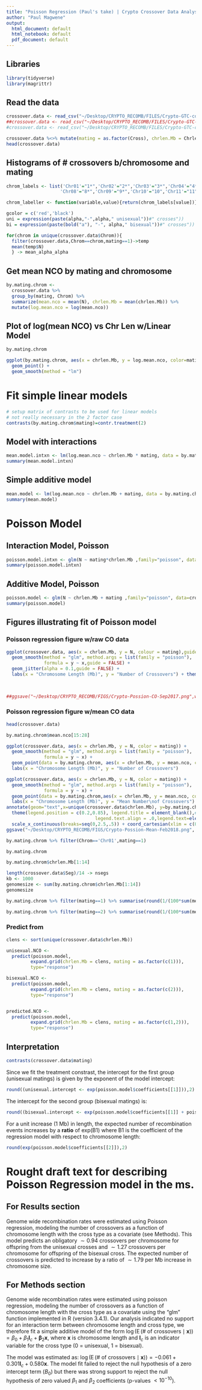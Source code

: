 ```yaml
---
title: "Poisson Regression (Paul's take) | Crypto Crossover Data Analysis"
author: "Paul Magwene"
output:
  html_document: default
  html_notebook: default
  pdf_document: default
---
```


## Libraries
```r
library(tidyverse)
library(magrittr)
```


## Read the data

```r
crossover.data <- read_csv("~/Desktop/CRYPTO_RECOMB/FILES/Crypto-GTC-co-anova-df-min-haplotype-k6000-Feb2018.csv")
##crossover.data <- read_csv("~/Desktop/CRYPTO_RECOMB/FILES/Crypto-GTC-co-anova-df-min-haplotype-k6000.csv")
#crossover.data <- read_csv("~/Desktop/CRYPTO_RECOMB/FILES/Crypto-GTC-co-anova-df-min-haplotype-k2500.csv")

crossover.data %<>% mutate(mating = as.factor(Cross), chrlen.Mb = Chrlen/1e6)
head(crossover.data)
```


## Histograms of # crossovers b/chromosome and mating
```r
chrom_labels <- list('Chr01'="1*",'Chr02'="2*",'Chr03'="3*",'Chr04'="4*",'Chr05'="5*",'Chr06'="6",'Chr07'="7",
                    'Chr08'="8*",'Chr09'="9*",'Chr10'="10",'Chr11'="11",'Chr12'="12",'Chr13'="13",'Chr14'="14")

chrom_labeller <- function(variable,value){return(chrom_labels[value])}

gcolor = c('red','black')
uni = expression(paste(alpha,"-",alpha," unisexual"))#" crosses"))
bi = expression(paste(bold("a"), "-", alpha," bisexual"))#" crosses"))

```


```r

for(chrom in unique(crossover.data$Chrom)){
  filter(crossover.data,Chrom==chrom,mating==1)->temp
  mean(temp$N)
  } -> mean_alpha_alpha
```





## Get mean NCO by mating and chromosome

```r
by.mating.chrom <- 
  crossover.data %>%
  group_by(mating, Chrom) %>%
  summarize(mean.nco = mean(N), chrlen.Mb = mean(chrlen.Mb)) %>%
  mutate(log.mean.nco = log(mean.nco))
```

## Plot of log(mean NCO) vs Chr Len w/Linear Model
```r
by.mating.chrom
```


```r
ggplot(by.mating.chrom, aes(x = chrlen.Mb, y = log.mean.nco, color=mating)) +
  geom_point() + 
  geom_smooth(method = "lm") 
```


# Fit simple linear models

```r
# setup matrix of contrasts to be used for linear models
# not really necessary in the 2 factor case
contrasts(by.mating.chrom$mating)=contr.treatment(2) 
```

## Model with interactions
```r
mean.model.intxn <- lm(log.mean.nco ~ chrlen.Mb * mating, data = by.mating.chrom)
summary(mean.model.intxn)
```


## Simple additive model
```r
mean.model <- lm(log.mean.nco ~ chrlen.Mb + mating, data = by.mating.chrom)
summary(mean.model)
```



# Poisson Model

## Interaction Model, Poisson

```r
poisson.model.intxn <- glm(N ~ mating*chrlen.Mb ,family="poisson", data=crossover.data)
summary(poisson.model.intxn)
```

## Additive Model, Poisson

```r
poisson.model <- glm(N ~ chrlen.Mb + mating ,family="poisson", data=crossover.data)
summary(poisson.model)
```


## Figures illustrating fit of Poisson model


### Poisson regression figure w/raw CO data

```r
ggplot(crossover.data, aes(x = chrlen.Mb, y = N, colour = mating),guide = FALSE) +
  geom_smooth(method = "glm", method.args = list(family = "poisson"), 
              formula = y ~ x,guide = FALSE) + 
  geom_jitter(alpha = 0.1,guide = FALSE) +
  labs(x = "Chromosome Length (Mb)", y = "Number of Crossovers") + theme(text = element_text(size=20))+ scale_color_manual(values=c('red','black'),guide = FALSE) + annotate(geom="text", x=unique(crossover.data$chrlen.Mb),y=-1*c(1.5,1.5,1.5,1.5,1.5,1.5,1.5,1.5,1,1.5,1,1.5,1.5,1),
                                                                                                                                              label=1:14,color="black")#by.mating.chrom$mean.nco[1:14]-(.15*c(1,-1,1,1,1,1,-1,1,1,1,1,1,1,1)), 
             

##ggsave("~/Desktop/CRYPTO_RECOMB/FIGS/Crypto-Possion-CO-Sep2017.png",width = 5, height = 4,dpi=600);
```

### Poisson regression figure w/mean CO data
```r
head(crossover.data)
```
```r
by.mating.chrom$mean.nco[15:28]
```
```r
ggplot(crossover.data, aes(x = chrlen.Mb, y = N, color = mating)) +
  geom_smooth(method = "glm", method.args = list(family = "poisson"), 
              formula = y ~ x) + 
  geom_point(data = by.mating.chrom, aes(x = chrlen.Mb, y = mean.nco, color = mating)) +
  labs(x = "Chromosome Length (Mb)", y = "Number of Crossovers") 
```

```r
ggplot(crossover.data, aes(x = chrlen.Mb, y = N, color = mating)) +  
  geom_smooth(method = "glm", method.args = list(family = "poisson"), 
              formula = y ~ x) + 
  geom_point(data = by.mating.chrom,aes(x = chrlen.Mb, y = mean.nco, color = mating)) + theme(text = element_text(size=20))+
  labs(x = "Chromosome Length (Mb)", y = "Mean Number\nof Crossovers") + scale_color_manual(values=gcolor,labels=c(uni,bi))+#,guide = FALSE)  +
annotate(geom="text",x=unique(crossover.data$chrlen.Mb), y=by.mating.chrom$mean.nco[1:14]-(.14*c(1,-1,1,1,1,1,1,1,1,1,1,1,1,1)), label=1:14, color="red",size = 4.1) + annotate(geom="text", x=unique(crossover.data$chrlen.Mb)[1:13], y=by.mating.chrom$mean.nco[15:27]-(.14*c(1,-1,1,-1,-1,-1,-1,-1,-1,1,-1,-1,-1)), label=1:13, color="black",size = 4.1) + annotate(geom="text", x=unique(crossover.data$chrlen.Mb)[14]-.05, y=by.mating.chrom$mean.nco[28]-(0), label=14, color="black",size = 4.1) + theme_gray(base_size = 16) + scale_y_continuous(breaks=seq(1,6,1)) + coord_cartesian(ylim = c(1,5.5),expand = T) +
  theme(legend.position = c(0.2,0.85), legend.title = element_blank(),#c(-0.03, -0.12)
                                 legend.text.align = .0,legend.text=element_text(size=12))+
  scale_x_continuous(breaks=seq(0,2.5,.5)) + coord_cartesian(xlim = c(0.75,2.25),expand = T)
ggsave("~/Desktop/CRYPTO_RECOMB/FIGS/Crypto-Possion-Mean-Feb2018.png", width = 5, height = 4, dpi = 1000, units = "in", device='png')
```
```r
by.mating.chrom %>% filter(Chrom=='Chr01',mating==1)
```





```r
by.mating.chrom
```



```r
by.mating.chrom$chrlen.Mb[1:14]
```
```r
length(crossover.data$Seg)/14 -> nsegs
kb <- 1000
genomesize <- sum(by.mating.chrom$chrlen.Mb[1:14])
genomesize
```


```r

by.mating.chrom %>% filter(mating==1) %>% summarise(round(1/(100*sum(mean.nco)/genomesize/kb),2))


```


```r
by.mating.chrom %>% filter(mating==2) %>% summarise(round(1/(100*sum(mean.nco)/genomesize/kb),2))

```

### Predict from

```r
clens <- sort(unique(crossover.data$chrlen.Mb))

unisexual.NCO <- 
  predict(poisson.model,  
         expand.grid(chrlen.Mb = clens, mating = as.factor(c(1))),
         type="response")

bisexual.NCO <- 
  predict(poisson.model,  
         expand.grid(chrlen.Mb = clens, mating = as.factor(c(2))),
         type="response")


predicted.NCO <-
  predict(poisson.model,  
         expand.grid(chrlen.Mb = clens, mating = as.factor(c(1,2))),
         type="response")  
```



## Interpretation

```r
contrasts(crossover.data$mating)
```

Since we fit the treatment constrast, the intercept for the first group (unisexual matings) is given by the exponent of the model intercept:

```r
round((unisexual.intercept <- exp(poisson.model$coefficients[[1]])),2)
```

The intercept for the second group (bisexual matings) is:

```r
round((bisexual.intercept <- exp(poisson.model$coefficients[[1]] + poisson.model$coefficients[[3]])),2)
```


For a unit increase (1 Mb) in length, the  expected number of recombination events increases by a **ratio** of exp(B1) where B1 is the coefficient of the regression model with respect to chromosome length:

```r
round(exp(poisson.model$coefficients[[2]]),2)
```


# Rought draft text for describing Poisson Regression model in the ms.

## For Results section
Genome wide recombination rates were estimated using Poisson regression, modeling the number of crossovers as a function of chromosome length with the cross type as a covariate (see Methods).  This model predicts an obligatory $\sim 0.94$ crossovers per chromosome for offspring from the unisexual crosses and $\sim 1.27$ crossovers per chromosome for offspring of the bisexual cross. The expected number of crossovers is predicted to increase by a ratio of $\sim 1.79$ per Mb increase in chromosome size.


## For Methods section

Genome wide recombination rates were estimated using poisson regression, modeling the number of crossovers as a function of chromosome length with the cross type as a covariate using the "glm" function implemented in R (version 3.4.1). Our analysis indicated no support for an interaction term between chromosome length and cross type, we therefore fit a simple additive model of the form $\log(\operatorname {E} (\mbox{# of crossovers} \mid \mathbf {x} ))=\beta_0 +  \beta_1\mathbf{I}_c + \mathbf {\beta}_2\mathbf {x}$, where $\mathbf{x}$ is chromosome length and $\mathbf{I}_c$ is an indicator variable for the cross type (0 = unisexual, 1 = bisexual).

The model was estimated as:  $\log(\operatorname {E} (\mbox{# of crossovers} \mid \mathbf {x} ))= -0.061 +  0.301\mathbf{I}_c +  0.580\mathbf {x}$.  The model fit failed to reject the null hypothesis of a zero intercept term ($B_0$) but there was strong support to reject the null hypothesis of zero valued $\beta_1$ and $\beta_2$ coefficients (p-values $< 10^{-10}$).

